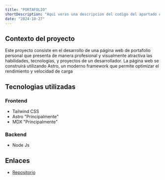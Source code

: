 ```yaml
---
title: "PORTAFOLIO"
shortDescription: "Aqui veras una descripcion del codigo del apartado que estas situado horita."
date: "2024-10-27"
---
```


## Contexto del proyecto
Este proyecto consiste en el desarrollo de una página web de portafolio personal que presenta de 
manera profesional y visualmente atractiva las habilidades, tecnologías, y proyectos de un desarrollador.
La página web se construirá utilizando Astro, un moderno framework que permite optimizar el rendimiento y 
velocidad de carga
## Tecnologias utilizadas

### Frontend
- Tailwind CSS
- Astro "Principalmente"
- MDX "Principalmente"
### Backend
- Node Js


## Enlaces

- [Repositorio](https://github.com/DaniLobo2610/Mi_Portafolio_2024.git)